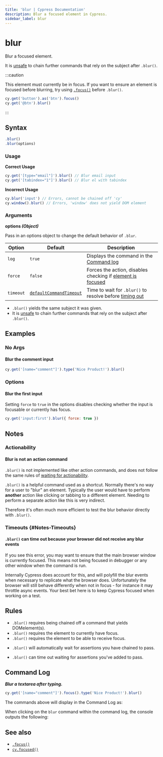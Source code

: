 ```yaml
---
title: 'blur | Cypress Documentation'
description: Blur a focused element in Cypress.
sidebar_label: blur
---
```


<ProductHeading product="app" />

# blur

Blur a focused element.

It is [unsafe](/app/core-concepts/retry-ability#Only-queries-are-retried) to
chain further commands that rely on the subject after `.blur()`.

:::caution

This element must currently be in focus. If you want to ensure an element is
focused before blurring, try using [`.focus()`](/api/commands/focus) before
`.blur()`.

```javascript
cy.get('button').as('btn').focus()
cy.get('@btn').blur()
```

:::

## Syntax

```javascript
.blur()
.blur(options)
```

### Usage

<Icon name="check-circle" color="green" /> **Correct Usage**

```javascript
cy.get('[type="email"]').blur() // Blur email input
cy.get('[tabindex="1"]').blur() // Blur el with tabindex
```

<Icon name="exclamation-triangle" color="red" /> **Incorrect Usage**

```javascript
cy.blur('input') // Errors, cannot be chained off 'cy'
cy.window().blur() // Errors, 'window' does not yield DOM element
```

### Arguments

<Icon name="angle-right" /> **options _(Object)_**

Pass in an options object to change the default behavior of `.blur`.

| Option    | Default                                                           | Description                                                                         |
| --------- | ----------------------------------------------------------------- | ----------------------------------------------------------------------------------- |
| `log`     | `true`                                                            | Displays the command in the [Command log](/app/core-concepts/open-mode#Command-Log) |
| `force`   | `false`                                                           | Forces the action, disables checking if [element is focused](#Requirements)         |
| `timeout` | [`defaultCommandTimeout`](/app/references/configuration#Timeouts) | Time to wait for `.blur()` to resolve before [timing out](#Timeouts)                |

<HeaderYields />

- `.blur()` yields the same subject it was given.
- It is [unsafe](/app/core-concepts/retry-ability#Only-queries-are-retried)
  to chain further commands that rely on the subject after `.blur()`.

## Examples

### No Args

#### Blur the comment input

```javascript
cy.get('[name="comment"]').type('Nice Product!').blur()
```

### Options

#### Blur the first input

Setting `force` to `true` in the options disables checking whether the input is
focusable or currently has focus.

```javascript
cy.get('input:first').blur({ force: true })
```

## Notes

### Actionability

#### Blur is not an action command

`.blur()` is not implemented like other action commands, and does not follow the
same rules of
[waiting for actionability](/app/core-concepts/interacting-with-elements).

`.blur()` is a helpful command used as a shortcut. Normally there's no way for a
user to "blur" an element. Typically the user would have to perform **another**
action like clicking or tabbing to a different element. Needing to perform a
separate action like this is very indirect.

Therefore it's often much more efficient to test the blur behavior directly with
`.blur()`.

### Timeouts {#Notes-Timeouts}

#### `.blur()` can time out because your browser did not receive any blur events

If you see this error, you may want to ensure that the main browser window is
currently focused. This means not being focused in debugger or any other window
when the command is run.

Internally Cypress does account for this, and will polyfill the blur events when
necessary to replicate what the browser does. Unfortunately the browser will
still behave differently when not in focus - for instance it may throttle async
events. Your best bet here is to keep Cypress focused when working on a test.

## Rules

<HeaderRequirements />

- `.blur()` requires being chained off a command that yields DOMelement(s).
- `.blur()` requires the element to currently have focus.
- `.blur()` requires the element to be able to receive focus.

<HeaderAssertions />

- `.blur()` will automatically wait for assertions you have chained to pass.

<HeaderTimeouts />

- `.blur()` can time out waiting for assertions you've added to pass.

## Command Log

**_Blur a textarea after typing._**

```javascript
cy.get('[name="comment"]').focus().type('Nice Product!').blur()
```

The commands above will display in the Command Log as:

<DocsImage
  src="/img/api/blur/blur-input-command-log.png"
  alt="command log for blur"
/>

When clicking on the `blur` command within the command log, the console outputs
the following:

<DocsImage
  src="/img/api/blur/console-showing-blur-command.png"
  alt="console.log for blur"
/>

## See also

- [`.focus()`](/api/commands/focus)
- [`cy.focused()`](/api/commands/focused)
